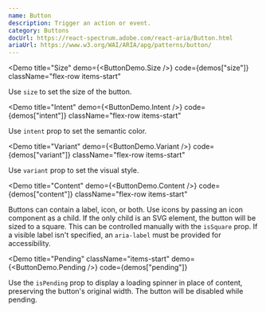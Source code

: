 ```yaml
---
name: Button
description: Trigger an action or event.
category: Buttons
docUrl: https://react-spectrum.adobe.com/react-aria/Button.html
ariaUrl: https://www.w3.org/WAI/ARIA/apg/patterns/button/
---
```


<Demo
  title="Size"
  demo={<ButtonDemo.Size />}
  code={demos["size"]}
  className="flex-row items-start"
>
  Use `size` to set the size of the button.
</Demo>

<Demo
  title="Intent"
  demo={<ButtonDemo.Intent />}
  code={demos["intent"]}
  className="flex-row items-start"
>
  Use `intent` prop to set the semantic color.
</Demo>

<Demo
  title="Variant"
  demo={<ButtonDemo.Variant />}
  code={demos["variant"]}
  className="flex-row items-start"
>
  Use `variant` prop to set the visual style.
</Demo>

<Demo
  title="Content"
  demo={<ButtonDemo.Content />}
  code={demos["content"]}
  className="flex-row items-start"
>
  Buttons can contain a label, icon, or both. Use icons by passing an icon
  component as a child. If the only child is an SVG element, the button will be
  sized to a square. This can be controlled manually with the `isSquare` prop.
  <Note intent="info">
    If a visible label isn't specified, an `aria-label` must be provided for
    accessibility.
  </Note>
</Demo>

<Demo
  title="Pending"
  className="items-start"
  demo={<ButtonDemo.Pending />}
  code={demos["pending"]}
>
  Use the `isPending` prop to display a loading spinner in place of content,
  preserving the button's original width. The button will be disabled while
  pending.
</Demo>
